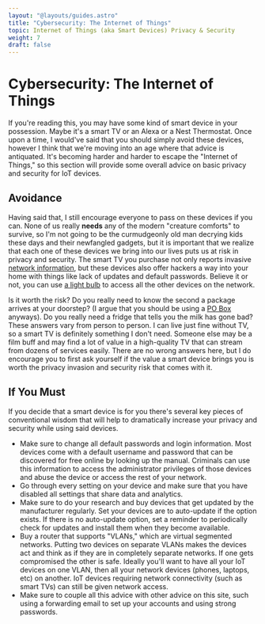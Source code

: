 ```yaml
---
layout: "@layouts/guides.astro"
title: "Cybersecurity: The Internet of Things"
topic: Internet of Things (aka Smart Devices) Privacy & Security
weight: 7
draft: false
---
```



# Cybersecurity: The Internet of Things

If you're reading this, you may have some kind of smart device in your possession. Maybe it's a smart TV or an Alexa or a Nest Thermostat. Once upon a time, I would've said that you should simply avoid these devices, however I think that we're moving into an age where that advice is antiquated. It's becoming harder and harder to escape the "Internet of Things," so this section will provide some overall advice on basic privacy and security for IoT devices.

## Avoidance

Having said that, I still encourage everyone to pass on these devices if you can. None of us really **needs** any of the modern "creature comforts" to survive, so I'm not going to be the curmudgeonly old man decrying kids these days and their newfangled gadgets, but it is important that we realize that each one of these devices we bring into our lives puts us at risk in privacy and security. The smart TV you purchase not only reports invasive [network information](https://www.theverge.com/2019/10/11/20908128/smart-tv-surveillence-data-collection-home-roku-amazon-fire-princeton-study), but these devices also offer hackers a way into your home with things like lack of updates and default passwords. Believe it or not, you can use [a light bulb](https://www.trendmicro.com/vinfo/in/security/news/cybercrime-and-digital-threats/researchers-use-smart-light-bulbs-to-infiltrate-networks) to access all the other devices on the network.

Is it worth the risk? Do you really need to know the second a package arrives at your doorstep? (I argue that you should be using a [PO Box](/guides/less-important/disinformation) anyways). Do you really need a fridge that tells you the milk has gone bad? These answers vary from person to person. I can live just fine without TV, so a smart TV is definitely something I don't need. Someone else may be a film buff and may find a lot of value in a high-quality TV that can stream from dozens of services easily. There are no wrong answers here, but I do encourage you to first ask yourself if the value a smart device brings you is worth the privacy invasion and security risk that comes with it.

## If You Must

If you decide that a smart device is for you there's several key pieces of conventional wisdom that will help to dramatically increase your privacy and security while using said devices.

<Highlighting>

- Make sure to change all default passwords and login information. Most devices come with a default username and password that can be discovered for free online by looking up the manual. Criminals can use this information to access the administrator privileges of those devices and abuse the device or access the rest of your network.
- Go through every setting on your device and make sure that you have disabled all settings that share data and analytics.
- Make sure to do your research and buy devices that get updated by the manufacturer regularly. Set your devices are to auto-update if the option exists. If there is no auto-update option, set a reminder to periodically check for updates and install them when they become available.
- Buy a router that supports "VLANs," which are virtual segmented networks. Putting two devices on separate VLANs makes the devices act and think as if they are in completely separate networks. If one gets compromised the other is safe. Ideally you'll want to have all your IoT devices on one VLAN, then all your network devices (phones, laptops, etc) on another. IoT devices requiring network connectivity (such as smart TVs) can still be given network access.
- Make sure to couple all this advice with other advice on this site, such using a forwarding email to set up your accounts and using strong passwords.

</Highlighting>
